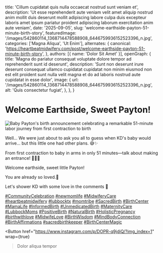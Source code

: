 
  title: 'Cillum cupidatat quis nulla occaecat nostrud sunt veniam et',
  description: 'Ut esse reprehenderit aute veniam velit amet aliquip nostrud anim mollit duis deserunt mollit adipiscing labore culpa duis excepteur laboris amet ipsum pariatur proident adipiscing laborum exercitation anim aute veniam',
  date: '2025-09-05',
  slug: 'welcome-earthside-payton-51-minute-birth-story',
  featuredImage: '/images/542860114_1368714478588908_6446759936152523396_n.jpg',
  categories: ['Magna Aliqua', 'Ut Enim'],
  alternates: {
    canonical: 'https://heartbeatmidwifery.com/post/welcome-earthside-payton-51-minute-birth-story',
  },
  authors: [{ name: 'Dolor Sit Amet' }],
  openGraph: {
    title: 'Magna do pariatur consequat voluptate dolore tempor ad reprehenderit sunt id deserunt',
    description: 'Sunt non deserunt irure deserunt consequat ullamco cupidatat cupidatat non minim eiusmod non est elit proident sunt nulla velit magna et do ad laboris nostrud aute cupidatat in esse dolor',
    image: {
      url: '/images/542860114_1368714478588908_6446759936152523396_n.jpg',
      alt: 'Quis consectetur fugiat',
    },
  },
}

# Welcome Earthside, Sweet Payton!

<Image
  src="/images/542860114_1368714478588908_6446759936152523396_n.jpg"
  size="large"
  wrap={true}
  alt="Baby Payton's birth announcement celebrating a remarkable 51-minute labor journey from first contraction to birth"
/>

Well… We were just about to ask you all to guess when KD's baby would arrive… but this little one had other plans. 😅✨

From first contraction to baby in arms in only 51 minutes—talk about making an entrance! 💨👶🏼

Welcome earthside, sweet little Payton!

You are already so loved.🤍

Let's shower KD with some love in the comments 🤍

[#CommunityCelebration](https://www.instagram.com/explore/tags/communitycelebration/) [#newmomlife](https://www.instagram.com/explore/tags/newmomlife/) [#MidwiferyCare](https://www.instagram.com/explore/tags/midwiferycare/) [#heartbeatmidwifery](https://www.instagram.com/explore/tags/heartbeatmidwifery/) [#lubbocktx](https://www.instagram.com/explore/tags/lubbocktx/) [#momtribe](https://www.instagram.com/explore/tags/momtribe/) [#SacredBirth](https://www.instagram.com/explore/tags/sacredbirth/) [#BirthCenter](https://www.instagram.com/explore/tags/birthcenter/) [#MamaLife](https://www.instagram.com/explore/tags/mamalife/) [#InformedBirth](https://www.instagram.com/explore/tags/informedbirth/) [#UnmedicatedBirth](https://www.instagram.com/explore/tags/unmedicatedbirth/) [#MaternityCare](https://www.instagram.com/explore/tags/maternitycare/) [#LubbockMoms](https://www.instagram.com/explore/tags/lubbockmoms/) [#PositiveBirth](https://www.instagram.com/explore/tags/positivebirth/) [#NaturalBirth](https://www.instagram.com/explore/tags/naturalbirth/) [#HolisticPregnancy](https://www.instagram.com/explore/tags/holisticpregnancy/) [#birthwithlove](https://www.instagram.com/explore/tags/birthwithlove/) [#MidwifeLove](https://www.instagram.com/explore/tags/midwifelove/) [#BirthWisdom](https://www.instagram.com/explore/tags/birthwisdom/) [#MindBodyConnection](https://www.instagram.com/explore/tags/mindbodyconnection/) [#BirthAffirmations](https://www.instagram.com/explore/tags/birthaffirmations/) [#sacredbirthkeeper](https://www.instagram.com/explore/tags/sacredbirthkeeper/) [#BirthCenterMagic](https://www.instagram.com/explore/tags/birthcentermagic/)

<Button
  href="https://www.instagram.com/p/DOPR-q9jdiQ/?img_index=1"
  wrap={true}
>Dolor aliqua tempor</Button>
